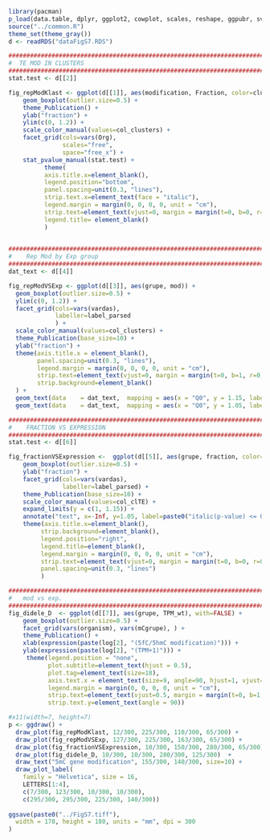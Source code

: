 ```r
library(pacman)
p_load(data.table, dplyr, ggplot2, cowplot, scales, reshape, ggpubr, svglite, ggforce, rstatix, lme4)
source("../common.R")
theme_set(theme_gray())
d <- readRDS("dataFigS7.RDS")
```

```r
###############################################################################
#  TE MOD IN CLUSTERS
###############################################################################
stat.test <- d[[2]]

fig_repModKlast <- ggplot(d[[1]], aes(modification, Fraction, color=cluster_stat)) +
    geom_boxplot(outlier.size=0.5) +
    theme_Publication() +
    ylab("fraction") +
    ylim(c(0, 1.2)) +
    scale_color_manual(values=col_clusters) +
    facet_grid(cols=vars(Org), 
               scales="free", 
               space="free_x") +
    stat_pvalue_manual(stat.test) +
          theme(
          axis.title.x=element_blank(), 
          legend.position="bottom", 
          panel.spacing=unit(0.3, "lines"),
          strip.text.x=element_text(face = "italic"),
          legend.margin = margin(0, 0, 0, 0, unit = "cm"),
          strip.text=element_text(vjust=0, margin = margin(t=0, b=0, r=0, l=0)),
          legend.title= element_blank()
          ) 
         
```

```r
###############################################################################
#    Rep Mod by Exp group
###############################################################################
dat_text <- d[[4]]

fig_repModVSExp <- ggplot(d[[3]], aes(grupe, mod)) +
  geom_boxplot(outlier.size=0.5) +
  ylim(c(0, 1.2)) +
  facet_grid(cols=vars(vardas), 
             labeller=label_parsed
             ) +
  scale_color_manual(values=col_clusters) +
  theme_Publication(base_size=10) +
  ylab("fraction") +
  theme(axis.title.x = element_blank(), 
        panel.spacing=unit(0.3, "lines"),
        legend.margin = margin(0, 0, 0, 0, unit = "cm"),
        strip.text=element_text(vjust=0, margin = margin(t=0, b=1, r=0, l=0)),
        strip.background=element_blank() 
  ) +
  geom_text(data    = dat_text,  mapping = aes(x = "Q0", y = 1.15, label = r2),    hjust   = 0, size    = 2.5, vjust   = 0, parse = TRUE ) +
  geom_text(data    = dat_text,  mapping = aes(x = "Q0", y = 1.05, label =  pval), hjust   = 0, size    = 2.5, vjust   = 0, parse = TRUE )
```   


```r
###############################################################################
#    FRACTION VS EXPRESSION
###############################################################################
stat.test <- d[[6]]

fig_fractionVSExpression <-  ggplot(d[[5]], aes(grupe, fraction, color=type)) + 
    geom_boxplot(outlier.size=0.5) +
    ylab("fraction") +
    facet_grid(cols=vars(vardas), 
               labeller=label_parsed) +
    theme_Publication(base_size=10) +
    scale_color_manual(values=col_clTE) +
    expand_limits(y = c(1, 1.15)) +
    annotate("text", x=-Inf, y=1.05, label=paste0("italic(p-value) <= 0.05"), parse=TRUE, size=2.5, hjust=-0.1, vjust=0) +      
    theme(axis.title.x=element_blank(), 
         strip.background=element_blank(),
         legend.position="right", 
         legend.title=element_blank(),
         legend.margin = margin(0, 0, 0, 0, unit = "cm"),
         strip.text=element_text(vjust=0, margin = margin(t=0, b=0, r=0, l=0)),
         panel.spacing=unit(0.3, "lines")
         )
```

```r
###############################################################################
#   mod vs exp.
###############################################################################
fig_didele_D  <- ggplot(d[[7]], aes(grupe, TPM_wt), with=FALSE) +
    geom_boxplot(outlier.size=0.5) +
    facet_grid(vars(organism), vars(mCgrupe), ) + 
    theme_Publication() +
    xlab(expression(paste(log[2], "(5fC/5hmC modification)"))) +
    ylab(expression(paste(log[2], "(TPM+1)"))) +
     theme(legend.position = "none",
           plot.subtitle=element_text(hjust = 0.5),
           plot.tag=element_text(size=18),
           axis.text.x = element_text(size=9, angle=90, hjust=1, vjust=1), 
           legend.margin = margin(0, 0, 0, 0, unit = "cm"),
           strip.text=element_text(vjust=0.5, margin = margin(t=0, b=1, r=0, l=0)),           
           strip.text.y=element_text(angle = 90))        
```

```r
#x11(width=7, height=7)
p <- ggdraw() +
  draw_plot(fig_repModKlast, 12/300, 225/300, 110/300, 65/300) + 
  draw_plot(fig_repModVSExp, 127/300, 225/300, 163/300, 65/300) +
  draw_plot(fig_fractionVSExpression, 10/300, 150/300, 280/300, 65/300)    +
  draw_plot(fig_didele_D, 10/300, 10/300, 280/300, 125/300)  +
  draw_text("5mC gene modification", 155/300, 140/300, size=10) +
  draw_plot_label(
    family = "Helvetica", size = 16,
    LETTERS[1:4],
    c(7/300, 123/300, 10/300, 10/300),
    c(295/300, 295/300, 225/300, 140/300))    
  
ggsave(paste0("../FigS7.tiff"),
  width = 178, height = 180, units = "mm", dpi = 300
)
```


